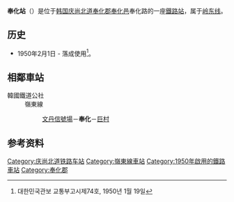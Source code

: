 {{朝鮮半島車站資訊
|公司色 = #0066b3
|文字色 = 
|站名 = 奉化站<br />{{lang|en|Bonghwa}}
|圖片 =Korail Yeongdong Line Bonghwa Station Rearside.jpg
|pxl = 
|圖片說明 =车站站舍
|車站編號 = 
|前一站 = [[文丹信号场|文丹信号场]]
|前一站距離 = 5.7
|後一站距離 = 5.5
|後一站 = [[巨村站|巨村]]
|距離 =14.7
|起點站 = [[荣州站|荣州]]
|所屬路線 = [[岭东线|岭东线]]
|諺文 = 봉화역
|朝鮮漢字 = 奉化驛
|文觀部式 =Bonghwa-yeok 
|馬-賴式 =Ponghwa-yŏk
|副站名 = 
|停站路線數 = 
|所屬公司 = [[韩国铁道公社|韩国铁道公社]]
|所在地 =[[庆尚北道|庆尚北道]][[奉化郡|奉化郡]][[奉化邑|奉化邑]]奉化路1072-1
|車站構造 = 地面車站
|月台配置 = 1面2线
|啟用年月日 =1950年2月1日
|廢站年月日 = 
|上下車人次 =
|統計年度 =
|轉車 = 
|備註 = 
|全寬備註 = 
}}

'''奉化站'''（{{kor|諺=봉화역|漢=奉化驛|羅=Bonghwa yeok|f=y}}）是位于[[韩国|韩国]][[庆尚北道|庆尚北道]][[奉化郡|奉化郡]][[奉化邑|奉化邑]]奉化路的一座[[鐵路站|鐵路站]]，属于[[岭东线|岭东线]]。

== 历史 ==
*1950年2月1日 - 落成使用<ref>대한민국관보 교통부고시제74호, 1950년 1월 19일</ref>。

== 相鄰車站 ==
;韓國鐵道公社
:嶺東線
::[[文丹信號場|文丹信號場]]－'''奉化'''－[[巨村站|巨村]]

== 参考资料 ==
{{reflist}}

{{岭东线}}
{{无穷花号}}
{{中部内陆循环列车}}

[[Category:庆尚北道铁路车站|Category:庆尚北道铁路车站]]
[[Category:嶺東線車站|Category:嶺東線車站]]
[[Category:1950年啟用的鐵路車站|Category:1950年啟用的鐵路車站]]
[[Category:奉化郡|Category:奉化郡]]